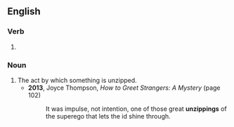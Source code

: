 ==English==

===Verb===
{{head|en|verb form}}

# {{present participle of|unzip|lang=en|nocat=1}}

===Noun===
{{en-noun}}

# The act by which something is unzipped.
#* '''2013''', Joyce Thompson, ''How to Greet Strangers: A Mystery'' (page 102)
#*: It was impulse, not intention, one of those great '''unzippings''' of the superego that lets the id shine through.